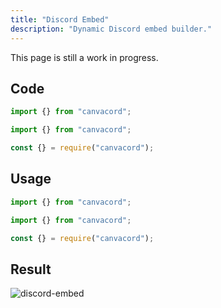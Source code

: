```yaml
---
title: "Discord Embed"
description: "Dynamic Discord embed builder."
---
```


<Note>This page is still a work in progress.</Note>

## Code

<CodeGroup>

```ts TypeScript
import {} from "canvacord";
```

```js ES Modules
import {} from "canvacord";
```

```js CommonJS
const {} = require("canvacord");
```

</CodeGroup>

## Usage

<CodeGroup>

```ts TypeScript
import {} from "canvacord";
```

```js ES Modules
import {} from "canvacord";
```

```js CommonJS
const {} = require("canvacord");
```

</CodeGroup>

## Result

![discord-embed](/images/examples/builders/discord-embed.png)
